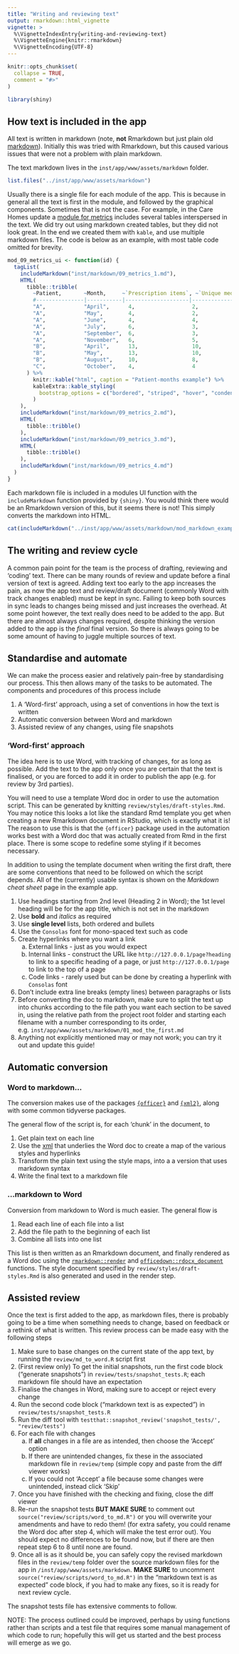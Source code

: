 ```yaml
---
title: "Writing and reviewing text"
output: rmarkdown::html_vignette
vignette: >
  %\VignetteIndexEntry{writing-and-reviewing-text}
  %\VignetteEngine{knitr::rmarkdown}
  %\VignetteEncoding{UTF-8}
---
```


```r
knitr::opts_chunk$set(
  collapse = TRUE,
  comment = "#>"
)
```

```r
library(shiny)
```

## How text is included in the app

All text is written in markdown (note, __not__ Rmarkdown but just plain old [markdown](https://www.markdownguide.org/cheat-sheet/)). Initially this was tried with Rmarkdown, but this caused various issues that were not a problem with plain markdown.

The text markdown lives in the `inst/app/www/assets/markdown` folder.

```r
list.files("../inst/app/www/assets/markdown")
```

Usually there is a single file for each module of the app. This is because in general all the text is first in the module, and followed by the graphical components. Sometimes that is not the case. For example, in the Care Homes update a [module for metrics](https://github.com/nhsbsa-data-analytics/care-home-prescribing-2020-2023/blob/main/R/mod_09_metrics.R) includes several tables interspersed in the text. We did try out using markdown created tables, but they did not look great. In the end we created them with `kable`, and use multiple markdown files. The code is below as an example, with most table code omitted for brevity.

```r
mod_09_metrics_ui <- function(id) {
  tagList(
    includeMarkdown("inst/markdown/09_metrics_1.md"),
    HTML(
      tibble::tribble(
        ~Patient,       ~Month,     ~`Prescription items`, ~`Unique medicines`,
        #---------------|-----------|--------------------|-----------------
        "A",            "April",      4,                  2,
        "A",            "May",        4,                  2,
        "A",            "June",       4,                  4,
        "A",            "July",       6,                  3,
        "A",            "September",  6,                  3,
        "A",            "November",   6,                  5,
        "B",            "April",      13,                 10,
        "B",            "May",        13,                 10,
        "B",            "August",     10,                 8,
        "C",            "October",    4,                  4
      ) %>%
        knitr::kable("html", caption = "Patient-months example") %>%
        kableExtra::kable_styling(
          bootstrap_options = c("bordered", "striped", "hover", "condensed", "responsive")
        )
    ),
    includeMarkdown("inst/markdown/09_metrics_2.md"),
    HTML(
      tibble::tribble()
    ),
    includeMarkdown("inst/markdown/09_metrics_3.md"),
    HTML(
      tibble::tribble()
    ),
    includeMarkdown("inst/markdown/09_metrics_4.md")
  )
}
```

Each markdown file is included in a modules UI function with the `includeMarkdown` function provided by `{shiny}`. You would think there would be an Rmarkdown version of this, but it seems there is not! This simply converts the markdown into HTML.

```r
cat(includeMarkdown("../inst/app/www/assets/markdown/mod_markdown_example.md"))
```

## The writing and review cycle

A common pain point for the team is the process of drafting, reviewing and 'coding' text. There can be many rounds of review and update before a final version of text is agreed. Adding text too early to the app increases the pain, as now the app text and review/draft document (commonly Word with track changes enabled) must be kept in sync. Failing to keep both sources in sync leads to changes being missed and just increases the overhead. At some point however, the text really does need to be added to the app. But there are almost always changes required, despite thinking the version added to the app is the _final_ final version. So there is always going to be some amount of having to juggle multiple sources of text.

## Standardise and automate

We can make the process easier and relatively pain-free by standardising our process. This then allows many of the tasks to be automated. The components and procedures of this process include

1. A 'Word-first' approach, using a set of conventions in how the text is written
2. Automatic conversion between Word and markdown
3. Assisted review of any changes, using file snapshots

### 'Word-first' approach

The idea here is to use Word, with tracking of changes, for as long as possible. Add the text to the app only once you are certain that the text is finalised, or you are forced to add it in order to publish the app (e.g. for review by 3rd parties).

You will need to use a template Word doc in order to use the automation script. This can be generated by knitting `review/styles/draft-styles.Rmd`. You may notice this looks a lot like the standard Rmd template you get when creating a new Rmarkdown document in RStudio, which is exactly what it is! The reason to use this is that the `{officer}` package used in the automation works best with a Word doc that was actually created from Rmd in the first place. There is some scope to redefine some styling if it becomes necessary.

In addition to using the template document when writing the first draft, there are some conventions that need to be followed on which the script depends. All of the (currently) usable syntax is shown on the _Markdown cheat sheet_ page in the example app.

1. Use headings starting from 2nd level (Heading 2 in Word); the 1st level heading will be for the app title, which is not set in the markdown
2. Use __bold__ and _italics_ as required
3. Use __single level__ lists, both ordered and bullets
4. Use the `Consolas` font for mono-spaced text such as code
5. Create hyperlinks where you want a link
    a. External links - just as you would expect
    b. Internal links - construct the URL like `http://127.0.0.1/page?heading` to link to a specific heading of a page, or just `http://127.0.0.1/page` to link to the top of a page
    c. Code links - rarely used but can be done by creating a hyperlink with `Consolas` font
6. Don't include extra line breaks (empty lines) between paragraphs or lists
7. Before converting the doc to markdown, make sure to split the text up into chunks according to the file path you want each section to be saved in, using the relative path from the project root folder and starting each filename with a number corresponding to its order, e.g. `inst/app/www/assets/markdown/01_mod_the_first.md`
8. Anything not explicitly mentioned may or may not work; you can try it out and update this guide!

## Automatic conversion

### Word to markdown...

The conversion makes use of the packages [`{officer}`](https://davidgohel.github.io/officer/) and [`{xml2}`](https://xml2.r-lib.org/), along with some common tidyverse packages.

The general flow of the script is, for each 'chunk' in the document, to

1. Get plain text on each line
2. Use the [xml](https://en.wikipedia.org/wiki/XML) that underlies the Word doc to create a map of the various styles and hyperlinks
3. Transform the plain text using the style maps, into a a version that uses markdown syntax
4. Write the final text to a markdown file

### ...markdown to Word

Conversion from markdown to Word is much easier. The general flow is

1. Read each line of each file into a list
2. Add the file path to the beginning of each list
3. Combine all lists into one list

This list is then written as an Rmarkdown document, and finally rendered as a Word doc using the [`rmarkdown::render`](https://pkgs.rstudio.com/rmarkdown/reference/render.html) and [`officedown::rdocx_document`](https://davidgohel.github.io/officedown/reference/rdocx_document.html) functions. The style document specified by `review/styles/draft-styles.Rmd` is also generated and used in the render step.

## Assisted review

Once the text is first added to the app, as markdown files, there is probably going to be a time when something needs to change, based on feedback or a rethink of what is written. This review process can be made easy with the following steps

1. Make sure to base changes on the current state of the app text, by running the `review/md_to_word.R` script first
2. (First review only) To get the initial snapshots, run the first code block ("generate snapshots") in `review/tests/snapshot_tests.R`; each markdown file should have an expectation
3. Finalise the changes in Word, making sure to accept or reject every change
4. Run the second code block ("markdown text is as expected") in `review/tests/snapshot_tests.R`
5. Run the diff tool with `testthat::snapshot_review('snapshot_tests/', "review/tests")`
6. For each file with changes
    a. If __all__ changes in a file are as intended, then choose the 'Accept' option
    b. If there are unintended changes, fix these in the associated markdown file in `review/temp` (simple copy and paste from the diff viewer works)
    c. If you could not 'Accept' a file because some changes were unintended, instead click 'Skip'
7. Once you have finished with the checking and fixing, close the diff viewer
8. Re-run the snapshot tests __BUT MAKE SURE__ to comment out `source("review/scripts/word_to_md.R")` or you will overwrite your amendments and have to redo them! (for extra safety, you could rename the Word doc after step 4, which will make the test error out). You should expect no differences to be found now, but if there are then repeat step 6 to 8 until none are found.
9. Once all is as it should be, you can safely copy the revised markdown files in the `review/temp` folder over the source markdown files for the app in `/inst/app/www/assets/markdown`. __MAKE SURE__ to uncomment `source("review/scripts/word_to_md.R")` in the "markdown text is as expected" code block, if you had to make any fixes, so it is ready for next review cycle.

The snapshot tests file has extensive comments to follow.

NOTE: The process outlined could be improved, perhaps by using functions rather than scripts and a test file that requires some manual management of which code to run; hopefully this will get us started and the best process will emerge as we go.
